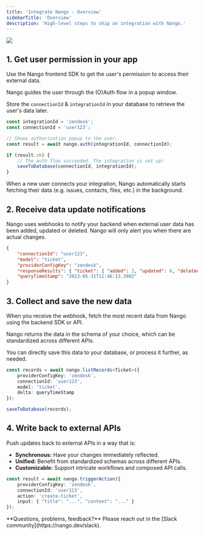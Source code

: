 ```yaml
---
title: 'Integrate Nango - Overview'
sidebarTitle: 'Overview'
description: 'High-level steps to ship an integration with Nango.'
---
```


<Frame caption="The steps to integrate Nango.">
  <img src="/images/integrate-nango.png" />
</Frame>

## 1. Get user permission in your app

Use the Nango frontend SDK to get the user's permission to access their external data.

Nango guides the user through the (O)Auth flow in a popup window.

Store the `connectionId` & `integrationId` in your database to retrieve the user's data later.

```ts Frontend: Trigger the OAuth flow.
const integrationId = 'zendesk';
const connectionId = 'user123';

// Shows authorization popup to the user.
const result = await nango.auth(integrationId, connectionId); 

if (result.ok) {
    // The auth flow succeeded. The integration is set up!
    saveToDatabase(connectionId, integrationId);
}
```

<Tip>
When a new user connects your integration, Nango automatically starts fetching their data (e.g. issues, contacts, files, etc.) in the background.
</Tip>

## 2. Receive data update notifications

Nango uses webhooks to notify your backend when external user data has been added, updated or deleted. Nango will only alert you when there are actual changes.

```json Backend: Webhook payload with new data
{
    "connectionId": "user123",
    "model": "ticket",
    "providerConfigKey": "zendesk",
    "responseResults": { "ticket": { "added": 2, "updated": 6, "deleted": 0 } },
    "queryTimeStamp": "2023-05-31T11:46:13.390Z"
}
```

## 3. Collect and save the new data

When you receive the webhook, fetch the most recent data from Nango using the backend SDK or API.

Nango returns the data in the schema of your choice, which can be standardized across different APIs.

You can directly save this data to your database, or process it further, as needed.

```ts Backend: Fetch & save new records.
const records = await nango.listRecords<Ticket>({
    providerConfigKey: 'zendesk',
    connectionId: 'user123',
    model: 'ticket',
    delta: queryTimeStamp
});

saveToDatabase(records);
```

## 4. Write back to external APIs

Push updates back to external APIs in a way that is:

- **Synchronous:** Have your changes immediately reflected.
- **Unified:** Benefit from standardized schemas across different APIs.
- **Customizable:** Support intricate workflows and composed API calls.

```ts Backend: Write back to external APIs.
const result = await nango.triggerAction({
    providerConfigKey: 'zendesk',
    connectionId: 'user123',
    action: 'create-ticket',
    input: { "title": "...", "content": "..." }
});
```

<Tip>
**Questions, problems, feedback?** Please reach out in the [Slack community](https://nango.dev/slack).
</Tip>